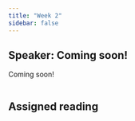 ```yaml
---
title: "Week 2"
sidebar: false
---
```


## Speaker: Coming soon!

Coming soon!

::: columns
::: {.column width="5%"}
:::

::: {.column width="60%"}
:::
:::

## Assigned reading
